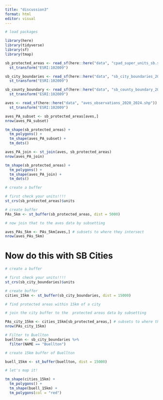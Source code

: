 ```yaml
---
title: "discussion3"
format: html
editor: visual
---
```


```r
# load packages

library(here)
library(tidyverse)
library(sf)
library(tmap)

```

```r
sb_protected_areas <- read_sf(here::here("data", "cpad_super_units_sb.shp")) %>% 
  st_transform("ESRI:102009")

sb_city_boundaries <- read_sf(here::here("data", "sb_city_boundaries_2003.shp")) %>%
  st_transform("ESRI:102009")

sb_county_boundary <- read_sf(here::here("data", "sb_county_boundary_2020.shp")) %>%
  st_transform("ESRI:102009")

aves <- read_sf(here::here("data", "aves_observations_2020_2024.shp")) %>%
  st_transform("ESRI:102009")

```

```r
aves_PA_subset <- sb_protected_areas[aves,]
nrow(aves_PA_subset)
```

```r
tm_shape(sb_protected_areas) +
  tm_polygons() +
  tm_shape(aves_PA_subset) +
  tm_dots()
```

```r
aves_PA_join <- st_join(aves, sb_protected_areas)
nrow(aves_PA_join)
```

```r
tm_shape(sb_protected_areas) +
  tm_polygons() +
  tm_shape(aves_PA_join) +
  tm_dots()


```

```r
# create a buffer

# first check your units!!!!
st_crs(sb_protected_areas)$units
```

```r
# create buffer
PAs_5km <- st_buffer(sb_protected_areas, dist = 5000)
```

```r
# now join that to the aves data by subsetting

aves_PAs_5km <- PAs_5km[aves,] # subsets to where they intersect
nrow(aves_PAs_5km)

```

# Now do this with SB Cities

```r
# create a buffer

# first check your units!!!!
st_crs(sb_city_boundaries)$units
```

```r
# create buffer
cities_15km <- st_buffer(sb_city_boundaries, dist = 15000) 
```

```r
# find protected areas within 15km of a city

# join the city buffer to the  protected areas data by subsetting

PAs_city_15km <- cities_15km[sb_protected_areas,] # subsets to where they intersect
nrow(PAs_city_15km)

```

```r
# Filter to Buellton
buellton <- sb_city_boundaries %>% 
  filter(NAME == "Buellton")
```

```r
# create 15km buffer of Buellton 

buell_15km <- st_buffer(buellton, dist = 15000)
```

```r
# let's map it!

tm_shape(cities_15km) +
  tm_polygons() +
  tm_shape(buell_15km) +
  tm_polygons(col = "red")
```
